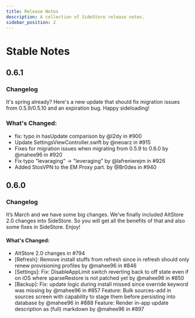 ```yaml
---
title: Release Notes
description: A collection of SideStore release notes.
sidebar_position: 2
---
```


# Stable Notes
## 0.6.1
### Changelog
It's spring already? Here's a new update that should fix migration issues from 0.5.9/0.5.10 and an expiration bug. Happy sideloading!
### What's Changed:
- fix: typo in hasUpdate comparison by @l2dy in #900
- Update SettingsViewController.swift by @neoarz in #915
- Fixes for migration issues when migrating from 0.5.9 to 0.6.0 by @mahee96 in #920
- Fix typo "levaraging" -> "leveraging" by @lafrenierejm in #926
- Added StosVPN to the EM Proxy part. by @Br0des in #940


## 0.6.0
### Changelog
It’s March and we have some big changes. We’ve finally included AltStore 2.0 changes into SideStore. So you will get all the benefits of that and also some fixes in SideStore. Enjoy!
#### What's Changed:
- AltStore 2.0 changes in #794
- \[Refresh]: Remove install stuffs from refresh since in refresh should only renew provisioning profiles by @mahee96 in #846
- \[Settings]: Fix: DisableAppLimit switch reverting back to off state even if on iOS where sparseRestore is not patched yet by @mahee96 in #850
- \[Backup]: Fix: update logic during install missed since override keyword was missing by @mahee96 in #857
Feature: Bulk sources-add in sources screen with capability to stage them before persisting into database by @mahee96 in #888
Feature: Render in-app update description as (full) markdown by @mahee96 in #897
